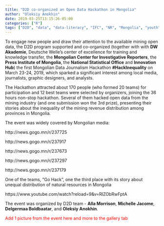 ```yaml
---
title: "D2D co-organized an Open Data Hackathon in Mongolia"
author: "Oleksiy Anokhin"
date: 2019-03-25T13:15:26-05:00
categories: ["R"]
tags: ["D2D", "data", "data-literacy", "IFC", "NR", "Mongolia", "youth", "hackathon"]
---
```


To engage new people and draw their attention to the available mining open data, the D2D program supported and co-organized (together with with **DW Akademie**, Deutsche Welle’s center of excellence for training and knowledge transfer, the **Mongolian Center for Investigative Reporters**, the **Press Institute of Mongolia**, the **National Statistical Office** and **Innovation Hub**) the first Mongolian Data Journalism Hackathon **#HackInequality** on March 23-24, 2019, which sparked a significant interest among local media, journalists, graphic designers, and analysts. 

The Hackathon attracted about 170 people (who formed 20 teams) for participation and 12 best teams were selected by organizers, joining the 36 hours non-stop hackathon. Several of them hacked open data from the mining industry (and one submission won the 3rd prize), presenting their stories about the inequality of the mining revenue distribution among provinces in Mongolia.

The event was widely covered by Mongolian media:

http://news.gogo.mn/r/237725

http://news.gogo.mn/r/237917

http://news.gogo.mn/r/237673

http://news.gogo.mn/r/237297

http://news.gogo.mn/r/237179

One of the teams, "Go Hack", one the third place with its story about unequal distribution of natural resources in Mongolia

https://www.youtube.com/watch?reload=9&v=RIZObRwFptA

The event was organized by D2D team - **Alla Morrison**, **Michelle Jacome**, **Delgermaa Boldbaatar**, and **Oleksiy Anokhin**. 

<span style="color:red">Add 1 picture from the event here and more to the gallery tab</span> 







